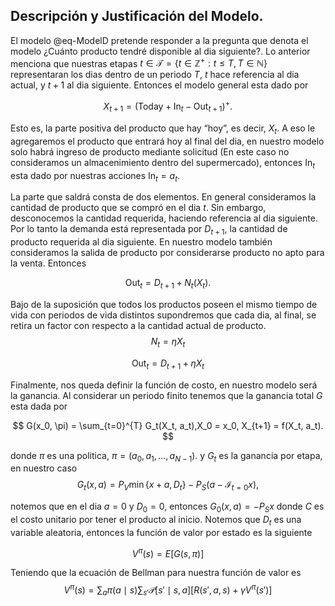 ## Descripción y Justificación del Modelo. 
El modelo @eq-ModelD pretende responder a la pregunta que denota el modelo ¿Cuánto producto tendré disponible al dia siguiente?. 
Lo anterior menciona que nuestras etapas $t\in \mathcal{T} = \{t\in \mathbb{Z}^+: t\leq T,T\in \mathbb{N}\}$ representaran los dias dentro de un periodo $T$, $t$ hace referencia al dia actual, y $t+1$ al dia siguiente. Entonces el modelo general esta dado por 

$$
    X_{t+1} = (\text{Today} + \text{In}_t - \text{Out}_{t+1})^+.
$$  

Esto es, la parte positiva del producto que hay "hoy", es decir, $X_t$. A eso le agregaremos el producto que entrará hoy al final 
del dia, en nuestro modelo solo habrá ingreso de producto mediante solicitud (En este caso no consideramos un almacenimiento dentro 
del supermercado), entonces $\text{In}_t$ esta dado por nuestras acciones $\text{In}_t = a_t$. 

La parte que saldrá consta de dos elementos. En general consideramos la cantidad de producto que se compró en el dia $t$. Sin embargo, 
desconocemos la cantidad requerida, haciendo referencia al dia siguiente. Por lo tanto la demanda está representada por $D_{t+1}$, 
la cantidad de producto requerida al dia siguiente. En nuestro modelo también consideramos la salida de producto por considerarse 
producto no apto para la venta. Entonces 

$$
    \text{Out}_t = D_{t + 1} + N_t(X_t).
$$

Bajo de la suposición que todos los productos poseen el mismo tiempo de vida con periodos de vida distintos supondremos que cada dia, 
al final, se retira un factor con respecto a la cantidad actual de producto. 
$$
    N_t = \eta X_t
$$

$$
    \text{Out}_t = D_{t + 1} + \eta X_t
$$

Finalmente, nos queda definir la función de costo, en nuestro modelo será la ganancia. Al considerar un periodo finito tenemos que la 
ganancia total $G$ esta dada por 

$$
    G(x_0, \pi) = \sum_{t=0}^{T} G_t(X_t, a_t),X_0 = x_0, X_{t+1} = f(X_t, a_t).
$$

donde $\pi$ es una politica, $\pi = (a_0,a_1, \ldots, a_{N-1})$. y $G_t$ es la ganancia por etapa, en nuestro caso
$$
    G_t(x,a) = P_V \min\{x + a, D_t\} - P_S (a - \mathcal{I}_{t = 0}x),
$$

notemos que en el dia $a = 0$ y $D_0 = 0$, entonces $G_0(x,a) = -P_Sx$ donde $C$ es el costo unitario por tener el producto al inicio.
Notemos que $D_t$ es una variable aleatoria, entonces la función de valor por estado es la siguiente

$$
    V^\pi(s) =  E[G(s, \pi)]
$$

Teniendo que la ecuación de Bellman para nuestra función de valor es 
$$
    V^\pi(s) = \sum_{a}\pi(a\mid s)\sum_{s'} \mathcal{P}[s' \mid s, a][R(s', a, s) + \gamma V^\pi(s')]
$$

